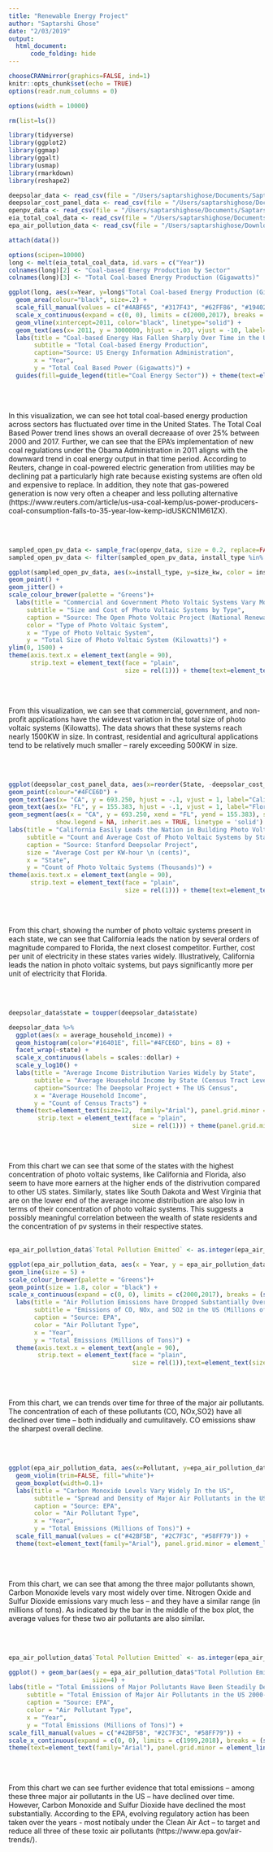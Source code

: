 ```yaml
---
title: "Renewable Energy Project"
author: "Saptarshi Ghose"
date: "2/03/2019"
output:
  html_document:
      code_folding: hide
---
```


```r
chooseCRANmirror(graphics=FALSE, ind=1)
knitr::opts_chunk$set(echo = TRUE)
options(readr.num_columns = 0)
```

```r
options(width = 10000)
```

```r
rm(list=ls())   

```

```r
library(tidyverse)
library(ggplot2)
library(ggmap)
library(ggalt)
library(usmap)
library(rmarkdown)
library(reshape2)
```

```r
deepsolar_data <- read_csv(file = "/Users/saptarshighose/Documents/Saptarshi/University of Chicago/Data Visualization/Data/deepsolar_tract.csv")
deepsolar_cost_panel_data <- read_csv(file = "/Users/saptarshighose/Documents/Saptarshi/University of Chicago/Data Visualization/Data/deepsolar_cost_panel_data.csv")
openpv_data <- read_csv(file = "/Users/saptarshighose/Documents/Saptarshi/University of Chicago/Data Visualization/Data/openpv_all.csv")
eia_total_coal_data <- read_csv(file = "/Users/saptarshighose/Documents/Saptarshi/University of Chicago/Data Visualization/Data/eia_total_coal_electricity_output.csv")
epa_air_pollution_data <- read_csv(file = "/Users/saptarshighose/Downloads/pollution_used.csv")
```

```r

attach(data())
```

```r
options(scipen=10000)
long <- melt(eia_total_coal_data, id.vars = c("Year"))
colnames(long)[2] <- "Coal-based Energy Production by Sector"
colnames(long)[3] <- "Total Coal-based Energy Production (Gigawatts)"

ggplot(long, aes(x=Year, y=long$"Total Coal-based Energy Production (Gigawatts)", fill=long$"Coal-based Energy Production by Sector")) +
  geom_area(colour="black", size=.2) +
  scale_fill_manual(values = c("#4ABF65", "#317F43", "#62FF86", "#194022", "#4FCE6D")) +
  scale_x_continuous(expand = c(0, 0), limits = c(2000,2017), breaks = (seq(2000,2017,1)), labels=(seq(2000,2017,1)))  + 
  geom_vline(xintercept=2011, color="black", linetype="solid") +
  geom_text(aes(x= 2011, y = 3000000, hjust = -.03, vjust = -10, label="New EPA Coal Regulations (2011)"),  color="black", fontface=1) +
  labs(title = "Coal-based Energy Has Fallen Sharply Over Time in the US",
       subtitle = "Total Coal-based Energy Production",
       caption="Source: US Energy Information Administration",
       x = "Year",
       y = "Total Coal Based Power (Gigawatts)") + 
  guides(fill=guide_legend(title="Coal Energy Sector")) + theme(text=element_text(size=12,  family="Arial"), panel.grid.minor = element_line(colour="white", size=0.2),panel.grid.major = element_line(colour="white", size=0.2), panel.background = element_rect(fill = 'white', colour = '#194022'),axis.text.x = element_text(angle = 45), plot.title=element_text(size=16,color="black"), plot.subtitle=element_text(size=14, face="italic", color="black"), plot.caption=element_text(size=12, color="black"), axis.title =element_text(size=14, color="black"))

```
<br>
<br>

In this visualization, we can see hot total coal-based energy production across sectors has fluctuated over time in the United States.  The Total Coal Based Power trend lines shows an overall decreaase of over 25% between 2000 and 2017.  Further, we can see that the EPA's implementation of new coal regulations under the Obama Administration in 2011 aligns with the downward trend in coal energy output in that time period.  According to Reuters, change in coal-powered electric generation from utilities may be declining pat a particularly high rate because existing systems are often old and expensive to replace.  In addition, they note that gas-powered generation is now very often a cheaper and less polluting alternative (https://www.reuters.com/article/us-usa-coal-kemp/us-power-producers-coal-consumption-falls-to-35-year-low-kemp-idUSKCN1M61ZX). 

<br>
<br>
```r
sampled_open_pv_data <- sample_frac(openpv_data, size = 0.2, replace=FALSE)  #Sample of full Open PV dataset
sampled_open_pv_data <- filter(sampled_open_pv_data, install_type %in% c("Agricultural","Commercial","Education","Government","Nonprofit","Residential"))

ggplot(sampled_open_pv_data, aes(x=install_type, y=size_kw, color = install_type, stroke = 1))  + 
geom_point() +
geom_jitter() + 
scale_colour_brewer(palette = "Greens")+ 
  labs(title = "Commercial and Government Photo Voltaic Systems Vary Most Widely in Size",
     subtitle = "Size and Cost of Photo Voltaic Systems by Type",
     caption = "Source: The Open Photo Voltaic Project (National Renewable Energy Lab)",
     color = "Type of Photo Voltaic System",
     x = "Type of Photo Voltaic System",
     y = "Total Size of Photo Voltaic System (Kilowatts)") +
ylim(0, 1500) +
theme(axis.text.x = element_text(angle = 90),
      strip.text = element_text(face = "plain", 
                                size = rel(1))) + theme(text=element_text(size=12,  family="Arial"), panel.grid.minor = element_line(colour="white", size=0.2),panel.grid.major = element_line(colour="white", size=0.2), panel.background = element_rect(fill = 'white', colour = '#194022'),plot.title=element_text(size=16,color="black"), plot.subtitle=element_text(size=14, face="italic", color="black"), plot.caption=element_text(size=12, color="black"), axis.title =element_text(size=14, color="black"))
```

<br>
<br>

From this visualization, we can see that commercial, government, and non-profit applications have the widevest variation in the total size of photo voltaic systems (Kilowatts).  The data shows that these systems reach nearly 1500KW in size.  In contrast, residential and agricultural applications tend to be relatively much smaller -- rarely exceeding 500KW in size. 

<br>
<br>
```r
ggplot(deepsolar_cost_panel_data, aes(x=reorder(State, -deepsolar_cost_panel_data$`PV Systems`), y=deepsolar_cost_panel_data$"PV Systems", size = deepsolar_cost_panel_data$"Average Cost of Electricity", stroke = 1),  alpha = 0.3)  + 
geom_point(colour="#4FCE6D") +
geom_text(aes(x= "CA", y = 693.250, hjust = -.1, vjust = 1, label="California (693,250 PV Systems)"),  color="dark green", size = 3) + 
geom_text(aes(x= "FL", y = 155.383, hjust = -.1, vjust = 1, label="Florida (155,383 PV Systems)"),  color="dark red", size = 3) + 
geom_segment(aes(x = "CA", y = 693.250, xend = "FL", yend = 155.383), size = 1, linejoin = "round", na.rm = FALSE,
             show.legend = NA, inherit.aes = TRUE, linetype = 'solid') + 
labs(title = "California Easily Leads the Nation in Building Photo Voltaic Systems",
     subtitle = "Count and Average Cost of Photo Voltaic Systems by State",
     caption = "Source: Stanford Deepsolar Project",
     size = "Average Cost per KW-hour \n (cents)",
     x = "State",
     y = "Count of Photo Voltaic Systems (Thousands)") +
theme(axis.text.x = element_text(angle = 90),
      strip.text = element_text(face = "plain", 
                                size = rel(1))) + theme(text=element_text(size=12,  family="Arial"), panel.grid.minor = element_line(colour="white", size=0.2),panel.grid.major = element_line(colour="white", size=0.2), panel.background = element_rect(fill = 'white', colour = '#194022'), axis.text.x = element_text(angle = 90), plot.title=element_text(size=16,color="black"), plot.subtitle=element_text(size=14, face="italic", color="black"), plot.caption=element_text(size=12, color="black"), axis.title =element_text(size=14, color="black"))
```

<br>
<br>

From this chart, showing the number of photo voltaic systems present in each state, we can see that California leads the nation by several orders of magnitude compared to Florida, the next closest competitor.  Further, cost per unit of electricity in these states varies widely.  Illustratively, California leads the nation in photo voltaic systems, but pays significantly more per unit of electricity that Florida.  

<br>
<br>

```r
deepsolar_data$state = toupper(deepsolar_data$state)  

deepsolar_data %>%
  ggplot(aes(x = average_household_income)) +
  geom_histogram(color="#16401E", fill="#4FCE6D", bins = 8) +
  facet_wrap(~state) +
  scale_x_continuous(labels = scales::dollar) +
  scale_y_log10() + 
  labs(title = "Average Income Distribution Varies Widely by State",
       subtitle = "Average Household Income by State (Census Tract Level)",
       caption="Source: The Deepsolar Project + The US Census",
       x = "Average Household Income",
       y = "Count of Census Tracts") + 
  theme(text=element_text(size=12,  family="Arial"), panel.grid.minor = element_line(colour="white", size=0.2),panel.grid.major = element_line(colour="white", size=0.2), panel.background = element_rect(fill = 'white', colour = '#194022'), axis.text.x = element_text(angle = 90),
        strip.text = element_text(face = "plain", 
                                  size = rel(1))) + theme(panel.grid.minor = element_blank(), plot.title=element_text(size=16,color="black"), plot.subtitle=element_text(size=14, face="italic", color="black"), plot.caption=element_text(size=12, color="black"), axis.title =element_text(size=14, color="black"))
```
<br>
<br>

From this chart we can see that some of the states with the highest concentration of photo voltaic systems, like California and Florida, also seem to have more earners at the higher ends of the distrivution compared to other US states. Similarly, states like South Dakota and West Virginia that are on the lower end of the average income distribution are also low in terms of their concentration of photo voltaic systems.  This suggests a possibly meaningful correlation between the wealth of state residents and the concentration of pv systems in their respective states.
<br>
<br>

```r
epa_air_pollution_data$`Total Pollution Emitted` <- as.integer(epa_air_pollution_data$`Total Pollution Emitted`)

ggplot(epa_air_pollution_data, aes(x = Year, y = epa_air_pollution_data$"Total Pollution Emitted", color = epa_air_pollution_data$"Pollutant")) + 
geom_line(size = 5) +
scale_colour_brewer(palette = "Greens")+ 
geom_point(size = 1.8, color = "black") + 
scale_x_continuous(expand = c(0, 0), limits = c(2000,2017), breaks = (seq(2000,2017,1)), labels=(seq(2000,2017,1))) + 
  labs(title = "Air Pollution Emissions have Dropped Substantially Over Time",
       subtitle = "Emissions of CO, NOx, and SO2 in the US (Millions of Tons)",
       caption = "Source: EPA",
       color = "Air Pollutant Type",
       x = "Year",
       y = "Total Emissions (Millions of Tons)") +
  theme(axis.text.x = element_text(angle = 90),
        strip.text = element_text(face = "plain", 
                                  size = rel(1)),text=element_text(size=12,  family="Arial"), panel.grid.minor = element_line(colour="white", size=0.2),panel.grid.major = element_line(colour="white", size=0.2), panel.background = element_rect(fill = 'white', colour = '#194022'),plot.title=element_text(size=16,color="black"), plot.subtitle=element_text(size=14, face="italic", color="black"), plot.caption=element_text(size=12, color="black"), axis.title =element_text(size=14, color="black"))
```  
<br>
<br>

From this chart, we can trends over time for three of the major air pollutants.  The concentration of each of these pollutants (CO, NOx,SO2) have all declined over time -- both indidually and cumulitavely.  CO emissions shaw the sharpest overall decline.

<br>
<br>

```r

ggplot(epa_air_pollution_data, aes(x=Pollutant, y=epa_air_pollution_data$"Total Pollution Emitted",fill = Pollutant)) + 
  geom_violin(trim=FALSE, fill="white")+
  geom_boxplot(width=0.1)+
  labs(title = "Carbon Monoxide Levels Vary Widely In the US",
       subtitle = "Spread and Density of Major Air Pollutants in the US (2000-2017)",
       caption = "Source: EPA",
       color = "Air Pollutant Type",
       x = "Year",
       y = "Total Emissions (Millions of Tons)") +
  scale_fill_manual(values = c("#42BF5B", "#2C7F3C", "#58FF79")) +
  theme(text=element_text(family="Arial"), panel.grid.minor = element_line(colour="white", size=0.2), panel.grid.major = element_line(colour="white", size=0.2), panel.background = element_rect(fill = 'white', colour = '#194022'),plot.title=element_text(size=16,color="black"), plot.subtitle=element_text(size=14, face="italic", color="black"), plot.caption=element_text(size=12, color="black"), axis.title =element_text(size=14, color="black"))

```  

<br>
<br>

From this chart, we can see that among the three major pollutants shown, Carbon Monoxide levels vary most widely over time.  Nitrogen Oxide and Sulfur Dioxide emissions vary much less -- and they have a similar range (in millions of tons).  As indicated by the bar in the middle of the box plot, the average values for these two air pollutants are also similar.

<br>
<br>


```r

epa_air_pollution_data$`Total Pollution Emitted` <- as.integer(epa_air_pollution_data$`Total Pollution Emitted`)

ggplot() + geom_bar(aes(y = epa_air_pollution_data$"Total Pollution Emitted", x = Year, fill = Pollutant), data = epa_air_pollution_data,stat="identity") + geom_text(data=epa_air_pollution_data, aes(x = Year, y = epa_air_pollution_data$"Total Pollution Emitted", label = paste0(epa_air_pollution_data$"Total Pollution Emitted")),
                       size=4) + 
labs(title = "Total Emissions of Major Pollutants Have Been Steadily Declining Over Time ",
     subtitle = "Total Emission of Major Air Pollutants in the US 2000-2017",
     caption = "Source: EPA",
     color = "Air Pollutant Type",
     x = "Year",
     y = "Total Emissions (Millions of Tons)") +
scale_fill_manual(values = c("#42BF5B", "#2C7F3C", "#58FF79")) +
scale_x_continuous(expand = c(0, 0), limits = c(1999,2018), breaks = (seq(2000,2017,1)), labels=(seq(2000,2017,1))) +
theme(text=element_text(family="Arial"), panel.grid.minor = element_line(colour="white", size=0.2),panel.grid.major = element_line(colour="white", size=0.2), panel.background = element_rect(fill = 'white', colour = '#194022'),plot.title=element_text(size=16,color="black"), plot.subtitle=element_text(size=14, face="italic", color="black"), plot.caption=element_text(size=12, color="black"), axis.title =element_text(size=14, color="black"))
```  

<br>
<br>

From this chart we can see further evidence that total emissions -- among these three major air pollutants in the US -- have declined over time.  However, Carbon Monoxide and Sulfur Dioxide have declined the most substantially.  According to the EPA, evolving regulatory action has been taken over the years - most notibaly under the Clean Air Act -- to target and reduce all three of these toxic air pollutants (https://www.epa.gov/air-trends/). 

<br>
<br>
